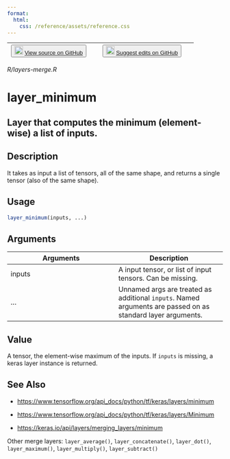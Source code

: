 ```yaml
---
format:
  html:
    css: /reference/assets/reference.css
---
```


| <button class="button"> ![](/reference/assets/GitHub-Mark-32px.png){width="20"} [View source on GitHub](https://github.com/rstudio/keras//blob/main/R/layers-merge.R) </button> | <button class="button"> ![](/reference/assets/GitHub-Mark-32px.png){width="20"} [Suggest edits on GitHub](https://github.com/rstudio/keras//edit/main/R/layers-merge.R) </button> |
|:------------------------------:|:--------------------------------------:|

*R/layers-merge.R*

# layer_minimum

## Layer that computes the minimum (element-wise) a list of inputs.

## Description
It takes as input a list of tensors, all of the same shape, and returns a single tensor (also of the same shape). 


## Usage
```r
layer_minimum(inputs, ...) 
```

## Arguments
|Arguments|Description|
|---|---|
| inputs | A input tensor, or list of input tensors. Can be missing. |
| ... | Unnamed args are treated as additional `inputs`. Named arguments are passed on as standard layer arguments. |



## Value
A tensor, the element-wise maximum of the inputs. If `inputs` is missing, a keras layer instance is returned. 



## See Also

- [https://www.tensorflow.org/api_docs/python/tf/keras/layers/minimum](https://www.tensorflow.org/api_docs/python/tf/keras/layers/minimum)

- [https://www.tensorflow.org/api_docs/python/tf/keras/layers/Minimum](https://www.tensorflow.org/api_docs/python/tf/keras/layers/Minimum)

- [https://keras.io/api/layers/merging_layers/minimum](https://keras.io/api/layers/merging_layers/minimum)

Other merge layers:  `layer_average()`, `layer_concatenate()`, `layer_dot()`, `layer_maximum()`, `layer_multiply()`, `layer_subtract()`

